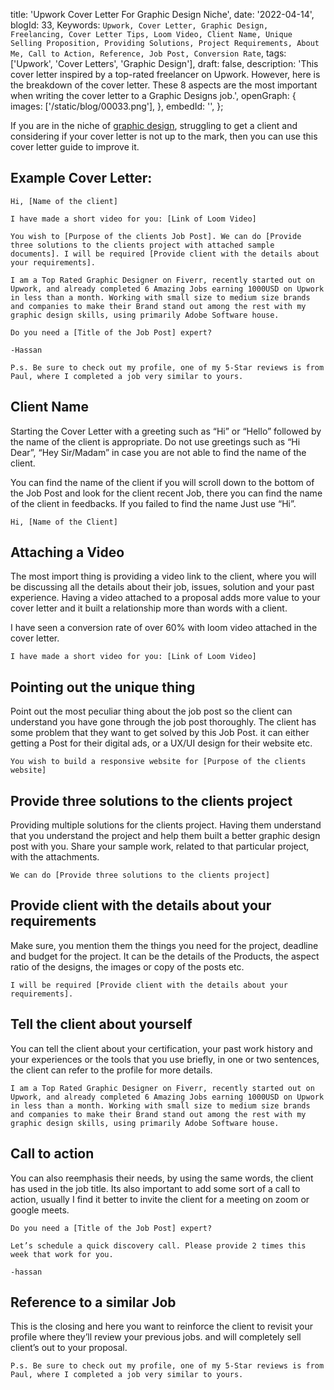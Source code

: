   title: 'Upwork Cover Letter For Graphic Design Niche',
  date: '2022-04-14',
  blogId: 33,
  Keywords: `Upwork, Cover Letter, Graphic Design, Freelancing, Cover Letter Tips, Loom Video, Client Name, Unique Selling Proposition, Providing Solutions, Project Requirements, About Me, Call to Action, Reference, Job Post, Conversion Rate`,
  tags: ['Upwork', 'Cover Letters', 'Graphic Design'],
  draft: false,
  description:
    'This cover letter inspired by a top-rated freelancer on Upwork. However, here is the breakdown of the cover letter. These 8 aspects are the most important when writing the cover letter to a Graphic Designs job.',
  openGraph: {
    images: ['/static/blog/00033.png'],
  },
  embedId: '',
};

<BlogHeader metadata={metadata} />

If you are in the niche of [graphic design](https://www.upwork.com/freelance-jobs/graphic-design/), struggling to get a client and considering if your cover letter is not up to the mark, then you can use this cover letter guide to improve it.

## Example Cover Letter:

```
Hi, [Name of the client]

I have made a short video for you: [Link of Loom Video]

You wish to [Purpose of the clients Job Post]. We can do [Provide three solutions to the clients project with attached sample documents]. I will be required [Provide client with the details about your requirements].

I am a Top Rated Graphic Designer on Fiverr, recently started out on Upwork, and already completed 6 Amazing Jobs earning 1000USD on Upwork in less than a month. Working with small size to medium size brands and companies to make their Brand stand out among the rest with my graphic design skills, using primarily Adobe Software house.

Do you need a [Title of the Job Post] expert?

-Hassan

P.s. Be sure to check out my profile, one of my 5-Star reviews is from Paul, where I completed a job very similar to yours.

```

## Client Name

Starting the Cover Letter with a greeting such as “Hi” or “Hello” followed by the name of the client is appropriate. Do not use greetings such as “Hi Dear”, “Hey Sir/Madam” in case you are not able to find the name of the client.

You can find the name of the client if you will scroll down to the bottom of the Job Post and look for the client recent Job, there you can find the name of the client in feedbacks. If you failed to find the name Just use “Hi”.

```
Hi, [Name of the Client]

```

## Attaching a Video

The most import thing is providing a video link to the client, where you will be discussing all the details about their job, issues, solution and your past experience. Having a video attached to a proposal adds more value to your cover letter and it built a relationship more than words with a client.

I have seen a conversion rate of over 60% with loom video attached in the cover letter.

```
I have made a short video for you: [Link of Loom Video]

```

## Pointing out the unique thing

Point out the most peculiar thing about the job post so the client can understand you have gone through the job post thoroughly. The client has some problem that they want to get solved by this Job Post. it can either getting a Post for their digital ads, or a UX/UI design for their website etc.

```
You wish to build a responsive website for [Purpose of the clients website]

```

## Provide three solutions to the clients project

Providing multiple solutions for the clients project. Having them understand that you understand the project and help them built a better graphic design post with you. Share your sample work, related to that particular project, with the attachments.

```
We can do [Provide three solutions to the clients project]

```

## Provide client with the details about your requirements

Make sure, you mention them the things you need for the project, deadline and budget for the project. It can be the details of the Products, the aspect ratio of the designs, the images or copy of the posts etc.

```
I will be required [Provide client with the details about your requirements].

```

## Tell the client about yourself

You can tell the client about your certification, your past work history and your experiences or the tools that you use briefly, in one or two sentences, the client can refer to the profile for more details.

```
I am a Top Rated Graphic Designer on Fiverr, recently started out on Upwork, and already completed 6 Amazing Jobs earning 1000USD on Upwork in less than a month. Working with small size to medium size brands and companies to make their Brand stand out among the rest with my graphic design skills, using primarily Adobe Software house.
```

## Call to action

You can also reemphasis their needs, by using the same words, the client has used in the job title. Its also important to add some sort of a call to action, usually I find it better to invite the client for a meeting on zoom or google meets.

```
Do you need a [Title of the Job Post] expert?

Let’s schedule a quick discovery call. Please provide 2 times this week that work for you.

-hassan

```

## Reference to a similar Job

This is the closing and here you want to reinforce the client to revisit your profile where they’ll review your previous jobs. and will completely sell client’s out to your proposal.

```
P.s. Be sure to check out my profile, one of my 5-Star reviews is from Paul, where I completed a job very similar to yours.

```
